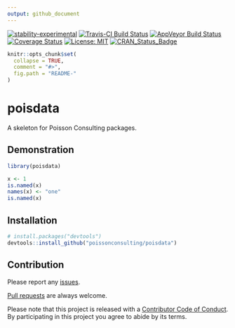 ```yaml
---
output: github_document
---
```


<!-- README.md is generated from README.Rmd. Please edit that file -->

[![stability-experimental](https://img.shields.io/badge/stability-experimental-orange.svg)](https://github.com/joethorley/stability-badges#experimental)
[![Travis-CI Build Status](https://travis-ci.org/poissonconsulting/poisdata.svg?branch=master)](https://travis-ci.org/poissonconsulting/poisdata)
[![AppVeyor Build Status](https://ci.appveyor.com/api/projects/status/github/poissonconsulting/poisdata?branch=master&svg=true)](https://ci.appveyor.com/project/poissonconsulting/poisdata)
[![Coverage Status](https://img.shields.io/codecov/c/github/poissonconsulting/poisdata/master.svg)](https://codecov.io/github/poissonconsulting/poisdata?branch=master)
[![License: MIT](https://img.shields.io/badge/License-MIT-blue.svg)](https://opensource.org/licenses/MIT)
[![CRAN_Status_Badge](http://www.r-pkg.org/badges/version/poisdata)](https://cran.r-project.org/package=poisdata)

```r
knitr::opts_chunk$set(
  collapse = TRUE,
  comment = "#>",
  fig.path = "README-"
)
```

# poisdata

A skeleton for Poisson Consulting packages.

## Demonstration

```r
library(poisdata)

x <- 1
is.named(x)
names(x) <- "one"
is.named(x)
```

## Installation

```r
# install.packages("devtools")
devtools::install_github("poissonconsulting/poisdata")
```

## Contribution

Please report any [issues](https://github.com/poissonconsulting/poisdata/issues).

[Pull requests](https://github.com/poissonconsulting/poisdata/pulls) are always welcome.

Please note that this project is released with a [Contributor Code of Conduct](https://github.com/poissonconsulting/poisdata/blob/master/CONDUCT.md). 
By participating in this project you agree to abide by its terms.
